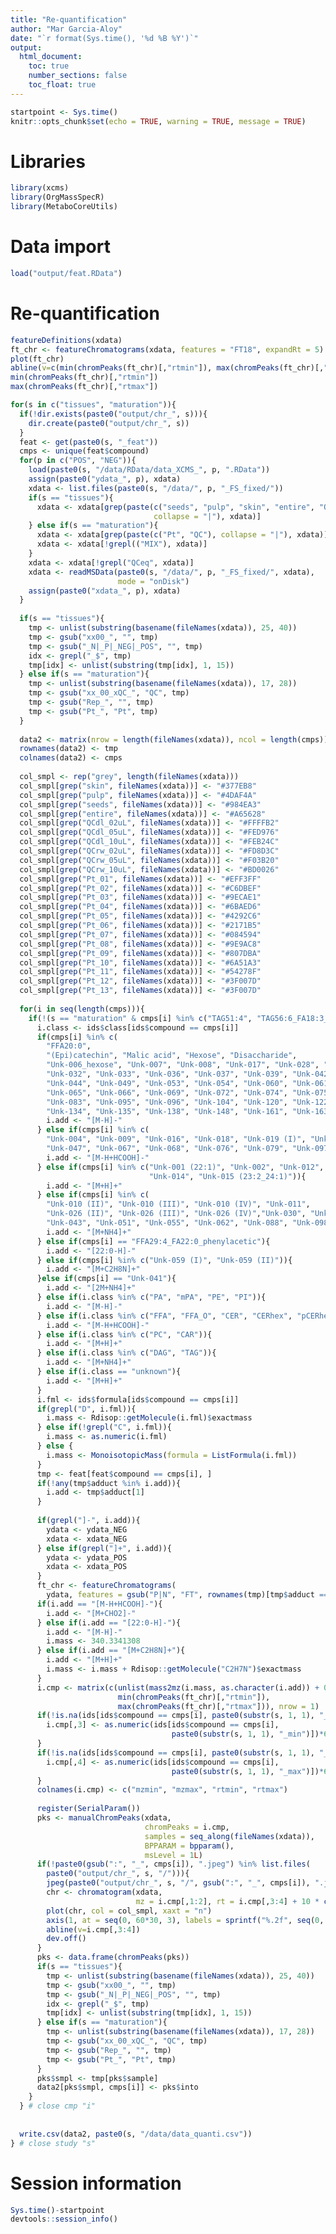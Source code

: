 ```yaml
---
title: "Re-quantification"
author: "Mar Garcia-Aloy"
date: "`r format(Sys.time(), '%d %B %Y')`"
output: 
  html_document:
    toc: true
    number_sections: false
    toc_float: true
---
```


```r
startpoint <- Sys.time()
knitr::opts_chunk$set(echo = TRUE, warning = TRUE, message = TRUE)
```

# Libraries

```r
library(xcms)
library(OrgMassSpecR)
library(MetaboCoreUtils)
```

# Data import

```r
load("output/feat.RData")
```


# Re-quantification

```r
featureDefinitions(xdata)
ft_chr <- featureChromatograms(xdata, features = "FT18", expandRt = 5)
plot(ft_chr)
abline(v=c(min(chromPeaks(ft_chr)[,"rtmin"]), max(chromPeaks(ft_chr)[,"rtmax"])))
min(chromPeaks(ft_chr)[,"rtmin"])
max(chromPeaks(ft_chr)[,"rtmax"])
```


```r
for(s in c("tissues", "maturation")){
  if(!dir.exists(paste0("output/chr_", s))){
    dir.create(paste0("output/chr_", s))
  }
  feat <- get(paste0(s, "_feat"))
  cmps <- unique(feat$compound)
  for(p in c("POS", "NEG")){
    load(paste0(s, "/data/RData/data_XCMS_", p, ".RData"))
    assign(paste0("ydata_", p), xdata)
    xdata <- list.files(paste0(s, "/data/", p, "_FS_fixed/"))
    if(s == "tissues"){
      xdata <- xdata[grep(paste(c("seeds", "pulp", "skin", "entire", "QC"), 
                                collapse = "|"), xdata)]
    } else if(s == "maturation"){
      xdata <- xdata[grep(paste(c("Pt", "QC"), collapse = "|"), xdata)]
      xdata <- xdata[!grepl(("MIX"), xdata)]
    }
    xdata <- xdata[!grepl("QCeq", xdata)]
    xdata <- readMSData(paste0(s, "/data/", p, "_FS_fixed/", xdata), 
                        mode = "onDisk")
    assign(paste0("xdata_", p), xdata)
  }
  
  if(s == "tissues"){
    tmp <- unlist(substring(basename(fileNames(xdata)), 25, 40))
    tmp <- gsub("xx00_", "", tmp)
    tmp <- gsub("_N|_P|_NEG|_POS", "", tmp)
    idx <- grepl("_$", tmp)
    tmp[idx] <- unlist(substring(tmp[idx], 1, 15))
  } else if(s == "maturation"){
    tmp <- unlist(substring(basename(fileNames(xdata)), 17, 28))
    tmp <- gsub("xx_00_xQC_", "QC", tmp)
    tmp <- gsub("Rep_", "", tmp)
    tmp <- gsub("Pt_", "Pt", tmp)
  }
  
  data2 <- matrix(nrow = length(fileNames(xdata)), ncol = length(cmps))
  rownames(data2) <- tmp
  colnames(data2) <- cmps
  
  col_smpl <- rep("grey", length(fileNames(xdata)))
  col_smpl[grep("skin", fileNames(xdata))] <- "#377EB8"
  col_smpl[grep("pulp", fileNames(xdata))] <- "#4DAF4A"
  col_smpl[grep("seeds", fileNames(xdata))] <- "#984EA3"
  col_smpl[grep("entire", fileNames(xdata))] <- "#A65628"
  col_smpl[grep("QCdl_02uL", fileNames(xdata))] <- "#FFFFB2"
  col_smpl[grep("QCdl_05uL", fileNames(xdata))] <- "#FED976"
  col_smpl[grep("QCdl_10uL", fileNames(xdata))] <- "#FEB24C"
  col_smpl[grep("QCrw_02uL", fileNames(xdata))] <- "#FD8D3C"
  col_smpl[grep("QCrw_05uL", fileNames(xdata))] <- "#F03B20"
  col_smpl[grep("QCrw_10uL", fileNames(xdata))] <- "#BD0026"
  col_smpl[grep("Pt_01", fileNames(xdata))] <- "#EFF3FF"
  col_smpl[grep("Pt_02", fileNames(xdata))] <- "#C6DBEF"
  col_smpl[grep("Pt_03", fileNames(xdata))] <- "#9ECAE1"
  col_smpl[grep("Pt_04", fileNames(xdata))] <- "#6BAED6"
  col_smpl[grep("Pt_05", fileNames(xdata))] <- "#4292C6"
  col_smpl[grep("Pt_06", fileNames(xdata))] <- "#2171B5"
  col_smpl[grep("Pt_07", fileNames(xdata))] <- "#084594"
  col_smpl[grep("Pt_08", fileNames(xdata))] <- "#9E9AC8"
  col_smpl[grep("Pt_09", fileNames(xdata))] <- "#807DBA"
  col_smpl[grep("Pt_10", fileNames(xdata))] <- "#6A51A3"
  col_smpl[grep("Pt_11", fileNames(xdata))] <- "#54278F"
  col_smpl[grep("Pt_12", fileNames(xdata))] <- "#3F007D"
  col_smpl[grep("Pt_13", fileNames(xdata))] <- "#3F007D"
  
  for(i in seq(length(cmps))){
    if(!(s == "maturation" & cmps[i] %in% c("TAG51:4", "TAG56:6_FA18:3_18:3_20:0"))){
      i.class <- ids$class[ids$compound == cmps[i]]
      if(cmps[i] %in% c(
        "FFA20:0",
        "(Epi)catechin", "Malic acid", "Hexose", "Disaccharide",
        "Unk-006_hexose", "Unk-007", "Unk-008", "Unk-017", "Unk-028", "Unk-029", 
        "Unk-032", "Unk-033", "Unk-036", "Unk-037", "Unk-039", "Unk-042", 
        "Unk-044", "Unk-049", "Unk-053", "Unk-054", "Unk-060", "Unk-061 (I)", "Unk-061 (II)",
        "Unk-065", "Unk-066", "Unk-069", "Unk-072", "Unk-074", "Unk-075", "Unk-082",
        "Unk-083", "Unk-095", "Unk-096", "Unk-104", "Unk-120", "Unk-122", "Unk-109",
        "Unk-134", "Unk-135", "Unk-138", "Unk-148", "Unk-161", "Unk-163", "Unk-171")){
        i.add <- "[M-H]-"
      } else if(cmps[i] %in% c(
        "Unk-004", "Unk-009", "Unk-016", "Unk-018", "Unk-019 (I)", "Unk-019 (II)", 
        "Unk-047", "Unk-067", "Unk-068", "Unk-076", "Unk-079", "Unk-097", "Unk-099", "Unk-113")){
        i.add <- "[M-H+HCOOH]-"
      } else if(cmps[i] %in% c("Unk-001 (22:1)", "Unk-002", "Unk-012", "Unk-013", 
                               "Unk-014", "Unk-015 (23:2_24:1)")){
        i.add <- "[M+H]+"
      } else if(cmps[i] %in% c(
        "Unk-010 (II)", "Unk-010 (III)", "Unk-010 (IV)", "Unk-011", 
        "Unk-026 (II)", "Unk-026 (III)", "Unk-026 (IV)","Unk-030", "Unk-040", 
        "Unk-043", "Unk-051", "Unk-055", "Unk-062", "Unk-088", "Unk-098", "Unk-123")){
        i.add <- "[M+NH4]+"
      } else if(cmps[i] == "FFA29:4_FA22:0_phenylacetic"){
        i.add <- "[22:0-H]-"
      } else if(cmps[i] %in% c("Unk-059 (I)", "Unk-059 (II)")){
        i.add <- "[M+C2H8N]+"
      }else if(cmps[i] == "Unk-041"){
        i.add <- "[2M+NH4]+"
      } else if(i.class %in% c("PA", "mPA", "PE", "PI")){
        i.add <- "[M-H]-"
      } else if(i.class %in% c("FFA", "FFA_O", "CER", "CERhex", "pCERhex", "MGDG", "DGDG")){
        i.add <- "[M-H+HCOOH]-"
      } else if(i.class %in% c("PC", "CAR")){
        i.add <- "[M+H]+"
      } else if(i.class %in% c("DAG", "TAG")){
        i.add <- "[M+NH4]+"
      } else if(i.class == "unknown"){
        i.add <- "[M+H]+"
      }
      i.fml <- ids$formula[ids$compound == cmps[i]]
      if(grepl("D", i.fml)){
        i.mass <- Rdisop::getMolecule(i.fml)$exactmass
      } else if(!grepl("C", i.fml)){
        i.mass <- as.numeric(i.fml)
      } else {
        i.mass <- MonoisotopicMass(formula = ListFormula(i.fml))
      }
      tmp <- feat[feat$compound == cmps[i], ]
      if(!any(tmp$adduct %in% i.add)){
        i.add <- tmp$adduct[1]
      }
      
      if(grepl("]-", i.add)){
        ydata <- ydata_NEG
        xdata <- xdata_NEG
      } else if(grepl("]+", i.add)){
        ydata <- ydata_POS
        xdata <- xdata_POS
      }
      ft_chr <- featureChromatograms(
        ydata, features = gsub("P|N", "FT", rownames(tmp)[tmp$adduct == i.add]))
      if(i.add == "[M-H+HCOOH]-"){
        i.add <- "[M+CHO2]-"
      } else if(i.add == "[22:0-H]-"){
        i.add <- "[M-H]-"
        i.mass <- 340.3341308
      } else if(i.add == "[M+C2H8N]+"){
        i.add <- "[M+H]+"
        i.mass <- i.mass + Rdisop::getMolecule("C2H7N")$exactmass
      }
      i.cmp <- matrix(c(unlist(mass2mz(i.mass, as.character(i.add)) + 0.01 * c(-1, 1)),
                        min(chromPeaks(ft_chr)[,"rtmin"]),
                        max(chromPeaks(ft_chr)[,"rtmax"])), nrow = 1)
      if(!is.na(ids[ids$compound == cmps[i], paste0(substr(s, 1, 1), "_min")])){
        i.cmp[,3] <- as.numeric(ids[ids$compound == cmps[i], 
                                    paste0(substr(s, 1, 1), "_min")])*60
      }
      if(!is.na(ids[ids$compound == cmps[i], paste0(substr(s, 1, 1), "_max")])){
        i.cmp[,4] <- as.numeric(ids[ids$compound == cmps[i], 
                                    paste0(substr(s, 1, 1), "_max")])*60
      }
      colnames(i.cmp) <- c("mzmin", "mzmax", "rtmin", "rtmax")
      
      register(SerialParam())
      pks <- manualChromPeaks(xdata,
                              chromPeaks = i.cmp,
                              samples = seq_along(fileNames(xdata)),
                              BPPARAM = bpparam(),
                              msLevel = 1L)
      if(!paste0(gsub(":", "_", cmps[i]), ".jpeg") %in% list.files(
        paste0("output/chr_", s, "/"))){
        jpeg(paste0("output/chr_", s, "/", gsub(":", "_", cmps[i]), ".jpeg"))
        chr <- chromatogram(xdata, 
                            mz = i.cmp[,1:2], rt = i.cmp[,3:4] + 10 * c(-1,1))
        plot(chr, col = col_smpl, xaxt = "n")
        axis(1, at = seq(0, 60*30, 3), labels = sprintf("%.2f", seq(0, 30, 3/60))) 
        abline(v=i.cmp[,3:4])
        dev.off()
      }
      pks <- data.frame(chromPeaks(pks))
      if(s == "tissues"){
        tmp <- unlist(substring(basename(fileNames(xdata)), 25, 40))
        tmp <- gsub("xx00_", "", tmp)
        tmp <- gsub("_N|_P|_NEG|_POS", "", tmp)
        idx <- grepl("_$", tmp)
        tmp[idx] <- unlist(substring(tmp[idx], 1, 15))
      } else if(s == "maturation"){
        tmp <- unlist(substring(basename(fileNames(xdata)), 17, 28))
        tmp <- gsub("xx_00_xQC_", "QC", tmp)
        tmp <- gsub("Rep_", "", tmp)
        tmp <- gsub("Pt_", "Pt", tmp)
      }
      pks$smpl <- tmp[pks$sample]
      data2[pks$smpl, cmps[i]] <- pks$into
    }
  } # close cmp "i"
  
  
  write.csv(data2, paste0(s, "/data/data_quanti.csv"))
} # close study "s"
```


# Session information

```r
Sys.time()-startpoint
devtools::session_info()
```
